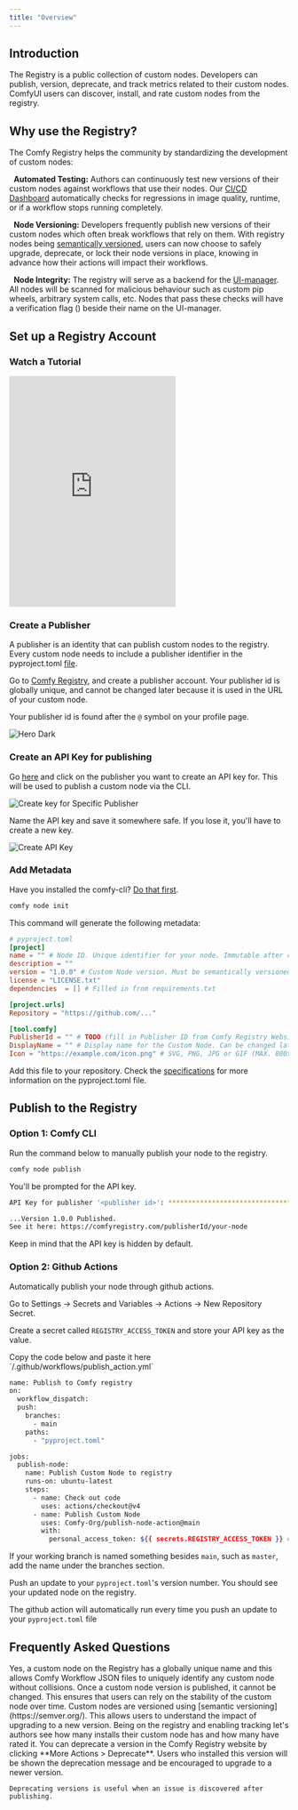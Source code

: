 ```yaml
---
title: "Overview"
---
```


## Introduction

The Registry is a public collection of custom nodes. Developers can publish, version, deprecate, and track metrics related to their custom nodes. ComfyUI users can discover, install, and rate custom nodes from the registry.

## Why use the Registry?

The Comfy Registry helps the community by standardizing the development of custom nodes:

<Icon icon="rotate" iconType="solid" size={20}/>&nbsp; **Automated Testing:** Authors can continuously test new versions of their custom nodes against workflows that use their nodes. Our [CI/CD Dashboard](https://docs.comfy.org/registry/cicd) automatically checks for regressions in image quality, runtime, or if a workflow stops running completely.

<Icon icon="timeline" iconType="solid" size={20}/>&nbsp; **Node Versioning:** Developers frequently publish new versions of their custom nodes which often break workflows that rely on them. With registry nodes being [semantically versioned](https://semver.org/), users can now choose to safely upgrade, deprecate, or lock their node versions in place, knowing in advance how their actions will impact their workflows.

<Icon icon="shield" iconType="solid" size={20}/>&nbsp; **Node Integrity:** The registry will serve as a backend for the [UI-manager](https://github.com/ltdrdata/ComfyUI-Manager). All nodes will be scanned for malicious behaviour such as custom pip wheels, arbitrary system calls, etc. Nodes that pass these checks will have a verification flag (<Icon icon="check" iconType="solid" />) beside their name on the UI-manager.

## Set up a Registry Account

### Watch a Tutorial

<iframe height="415" src="https://www.youtube.com/embed/WhOZZOgBggU?si=6TyvhJJadmQ65uXC" title="YouTube video player" frameborder="0" allow="accelerometer; autoplay; clipboard-write; encrypted-media; gyroscope; picture-in-picture; web-share" referrerpolicy="strict-origin-when-cross-origin" allowfullscreen style={{ width: "100%", borderRadius: "0.5rem" }}></iframe>

### Create a Publisher

A publisher is an identity that can publish custom nodes to the registry. Every custom node needs to include a publisher identifier in the pyproject.toml [file]().

Go to [Comfy Registry](https://comfyregistry.org), and create a publisher account. Your publisher id is globally unique, and cannot be changed later because it is used in the URL of your custom node.

Your publisher id is found after the `@` symbol on your profile page.

<img
  className="block"
  src="/images/publisherid.png"
  alt="Hero Dark"
/>

### Create an API Key for publishing

Go [here](https://comfyregistry.org/nodes) and click on the publisher you want to create an API key for. This will be used to publish a custom node via the CLI. 

![Create key for Specific Publisher](/images/pat-1.png)

Name the API key and save it somewhere safe. If you lose it, you'll have to create a new key.

![Create API Key](/images/pat-2.png)

### Add Metadata

<Tip>Have you installed the comfy-cli? [Do that first](/comfy-cli/getting-started).</Tip>

```bash
comfy node init
```

This command will generate the following metadata:

```toml
# pyproject.toml
[project]
name = "" # Node ID. Unique identifier for your node. Immutable after creation.
description = ""
version = "1.0.0" # Custom Node version. Must be semantically versioned.
license = "LICENSE.txt"
dependencies  = [] # Filled in from requirements.txt

[project.urls]
Repository = "https://github.com/..."

[tool.comfy]
PublisherId = "" # TODO (fill in Publisher ID from Comfy Registry Website).
DisplayName = "" # Display name for the Custom Node. Can be changed later.
Icon = "https://example.com/icon.png" # SVG, PNG, JPG or GIF (MAX. 800x400px)
```

Add this file to your repository. Check the [specifications](/registry/specifications) for more information on the pyproject.toml file.

## Publish to the Registry

### Option 1: Comfy CLI 

Run the command below to manually publish your node to the registry.  

```bash
comfy node publish
```

You'll be prompted for the API key.

```bash
API Key for publisher '<publisher id>': ****************************************************

...Version 1.0.0 Published. 
See it here: https://comfyregistry.com/publisherId/your-node
```

<Warning>Keep in mind that the API key is hidden by default.</Warning>

### Option 2: Github Actions

Automatically publish your node through github actions.

<Steps>
<Step title="Set up a Github Secret">

Go to Settings -> Secrets and Variables -> Actions -> New Repository Secret.

Create a secret called `REGISTRY_ACCESS_TOKEN` and store your API key as the value. 

</Step>
<Step title="Create a Github Action">
Copy the code below and paste it here `/.github/workflows/publish_action.yml`

```bash
name: Publish to Comfy registry
on:
  workflow_dispatch:
  push:
    branches:
      - main
    paths:
      - "pyproject.toml"

jobs:
  publish-node:
    name: Publish Custom Node to registry
    runs-on: ubuntu-latest
    steps:
      - name: Check out code
        uses: actions/checkout@v4
      - name: Publish Custom Node
        uses: Comfy-Org/publish-node-action@main
        with:
          personal_access_token: ${{ secrets.REGISTRY_ACCESS_TOKEN }} ## Add your own personal access token to your Github Repository secrets and reference it here.
```

<Warning>If your working branch is named something besides `main`, such as `master`, add the name under the branches section.</Warning>
</Step>
<Step title="Test the Github Action">

Push an update to your `pyproject.toml`'s version number. You should see your updated node on the registry.

<Tip>The github action will automatically run every time you push an update to your `pyproject.toml` file</Tip>

</Step>


</Steps>

## Frequently Asked Questions

<AccordionGroup>
  <Accordion title="Do registry nodes have unique identifiers?">
    Yes, a custom node on the Registry has a globally unique name and this allows Comfy Workflow JSON files to uniquely identify any custom node without collisions.
  </Accordion>

  <Accordion title="How do you ensure node stability?">
    Once a custom node version is published, it cannot be changed. This ensures that users can rely on the stability of the custom node over time.
  </Accordion>

  <Accordion title="How are nodes versioned?">
    Custom nodes are versioned using [semantic versioning](https://semver.org/). This allows users to understand the impact of upgrading to a new version.
  </Accordion>

  <Accordion title="What are the benefits of enabling tracking?">
    Being on the registry and enabling tracking let's authors see how many installs their custom node has and how many have rated it.
  </Accordion>

  <Accordion title="How do I deprecate a node version?">
    You can deprecate a version in the Comfy Registry website by clicking **More Actions > Deprecate**. Users who installed this version will be shown the deprecation message and be encouraged to upgrade to a newer version.

    Deprecating versions is useful when an issue is discovered after publishing.
  </Accordion>

</AccordionGroup>
